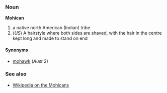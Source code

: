 ===Noun===
'''Mohican'''

# a native north American (Indian) tribe
# (''US'') A hairstyle where both sides are shaved, with the hair in the centre kept long and made to stand on end

====Synonyms====
*[[mohawk]] (''Aust'' 2)

=== See also ===
*[[w:Mohican|Wikipedia on the Mohicans]]